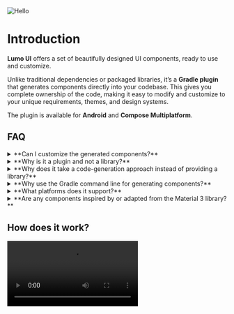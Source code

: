 
<Image src="/images/cover.png" alt="Hello" width={1000} height={1000} />

# Introduction

**Lumo UI** offers a set of beautifully designed UI components, ready to use and customize.

Unlike traditional dependencies or packaged libraries, it’s a **Gradle plugin** that generates components directly into your codebase. This gives you complete ownership of the code, making it easy to modify and customize to your unique requirements, themes, and design systems.

The plugin is available for **Android** and **Compose Multiplatform**.

## FAQ

<details>
  <summary>**Can I customize the generated components?**</summary>
  Yes, the generated components are part of your codebase, giving you full control
  to customize, extend, adapt, and perform fixes as needed.
</details>

<details>
  <summary>**Why is it a plugin and not a library?**</summary>
  It generates UI components directly into your codebase, giving you complete ownership
  and the flexibility to customize them to suit your specific design needs, free
  from external dependency constraints.
</details>

<details>
  <summary>
    **Why does it take a code-generation approach instead of providing a
    library?**
  </summary>
  The code-generation approach ensures that all components are part of your codebase,
  giving you full ownership and the ability to customize, extend, or adapt them to
  your specific design and functional needs without being tied to external dependencies.
</details>

<details>
  <summary>
    **Why use the Gradle command line for generating components?**
  </summary>
  The Gradle command line (`./gradlew`) works across platforms like macOS, Windows,
  and Linux, eliminating the need to install additional tools to run the plugin.
</details>

<details>
  <summary>**What platforms does it support?**</summary>
  It supports Android projects built with Jetpack Compose and Compose Multiplatform. All components are fully compatible with both platforms and can be seamlessly integrated into your projects.
</details>

<details>
  <summary>
    **Are any components inspired by or adapted from the Material 3 library?**
  </summary>
  Yes, some components are inspired by or adapted from the Material 3 library. They’ve
  been modified to align with the Lumo UI design system, making them highly customizable
  and adaptable to your specific needs.
</details>

## How does it work?

<Video
  showControlsOnClick
  src="https://github.com/nomanr/docs-lumo-ui/raw/refs/heads/main/.github/videos/complete-demo.mp4"
/>
